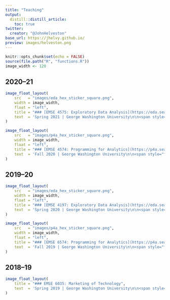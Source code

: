 ```yaml
---
title: "Teaching"
output:
  distill::distill_article:
    toc: true
twitter:
  creator: "@JohnHelveston"
base_url: https://jhelvy.github.io/
preview: images/helveston.png
---
```


<!-- Reduce spacing between titles and text -->
<style>
d-article h3 {
  margin-bottom: 5px;
}
d-article p {
  margin-bottom: 5px;
}
</style>

```r
knitr::opts_chunk$set(echo = FALSE)
source(file.path("R", "functions.R"))
image_width <- 120
```

## 2020–21

```r
image_float_layout(
    src   = "images/eda_hex_sticker_square.png",
    width = image_width,
    float = "left",
    title = "### [EMSE 4575: Exploratory Data Analysis](https://eda.seas.gwu.edu/2021-Spring/)",
    text  = 'Spring 2021 | George Washington University\n\n<span style="font-size:0.8rem;">Foundations in exploring and visualizing data in R.</span>'
)

image_float_layout(
    src   = "images/p4a_hex_sticker_square.png",
    width = image_width,
    float = "left",
    title = "### [EMSE 4574: Programming for Analytics](https://p4a.seas.gwu.edu/2020-Fall/)",
    text  = 'Fall 2020 | George Washington University\n\n<span style="font-size:0.8rem;">Foundations in programming and computational thinking for data analytics in R.</span>'
)
```

## 2019–20

```r
image_float_layout(
    src   = "images/eda_hex_sticker_square.png",
    width = image_width,
    float = "left",
    title = "### [EMSE 4197: Exploratory Data Analysis](https://eda.seas.gwu.edu/2020-Spring/)",
    text  = 'Spring 2020 | George Washington University\n\n<span style="font-size:0.8rem;">Foundations in exploring and visualizing data in R.</span>'
)

image_float_layout(
    src   = "images/p4a_hex_sticker_square.png",
    width = image_width,
    float = "left",
    title = "### [EMSE 6574: Programming for Analytics](https://p4a.seas.gwu.edu/2019-Fall/)",
    text  = 'Fall 2019 | George Washington University\n\n<span style="font-size:0.8rem;">Foundations in programming and computational thinking for data analytics in R.</span>'
)
```

## 2018–19

```r
image_float_layout(
    title = "### EMSE 6035: Marketing of Technology",
    text  = 'Spring 2019 | George Washington University\n\n<span style="font-size:0.8rem;">Analyzing consumer choice data in R to inform design decisions in an uncertain, competitive, market.</span>'
)
```
